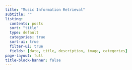 ```yaml
---
title: "Music Information Retrieval"
subtitle: ""
listing:
  contents: posts
  sort: "title"
  type: default
  categories: true
  sort-ui: true
  filter-ui: true
  fields: [date, title, description, image, categories]
page-layout: full
title-block-banner: false
---
```


